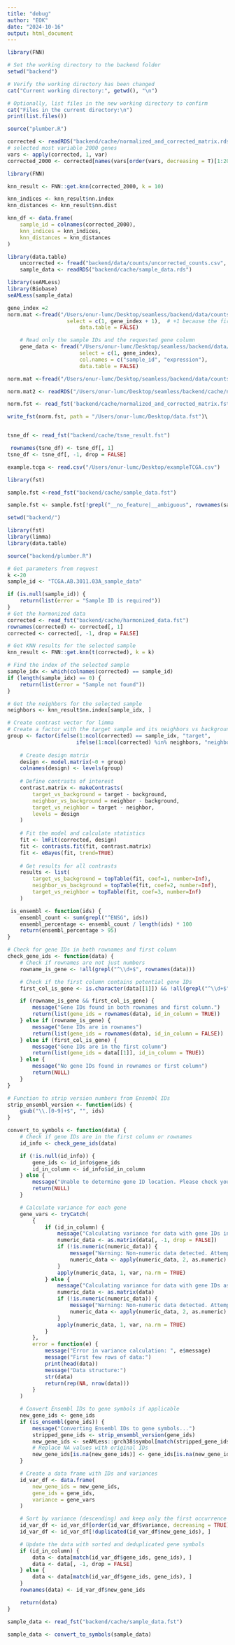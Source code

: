 ```yaml
---
title: "debug"
author: "EOK"
date: "2024-10-16"
output: html_document
---
```


```r
library(FNN)

# Set the working directory to the backend folder
setwd("backend")

# Verify the working directory has been changed
cat("Current working directory:", getwd(), "\n")

# Optionally, list files in the new working directory to confirm
cat("Files in the current directory:\n")
print(list.files())

source("plumber.R")
```

```r
corrected <- readRDS("backend/cache/normalized_and_corrected_matrix.rds")
# selected most variable 2000 genes
vars <- apply(corrected, 1, var)
corrected_2000 <- corrected[names(vars[order(vars, decreasing = T)[1:2000]]), ]
```


```r
library(FNN)

knn_result <- FNN::get.knn(corrected_2000, k = 10)

knn_indices <- knn_result$nn.index
knn_distances <- knn_result$nn.dist

knn_df <- data.frame(
    sample_id = colnames(corrected_2000),
    knn_indices = knn_indices,
    knn_distances = knn_distances
)
```
```r
library(data.table)
    uncorrected <- fread("backend/data/counts/uncorrected_counts.csv", data.table = F)
    sample_data <- readRDS("backend/cache/sample_data.rds")
```


```r
library(seAMLess)
library(Biobase)
seAMLess(sample_data)
```
```r

gene_index =2
norm.mat <-fread("/Users/onur-lumc/Desktop/seamless/backend/data/counts/normalised_and_corrected_counts.csv", 
                   select = c(1, gene_index + 1),  # +1 because the first column is gene names
                       data.table = FALSE)

    # Read only the sample IDs and the requested gene column
    gene_data <- fread("/Users/onur-lumc/Desktop/seamless/backend/data/counts/normalised_and_corrected_counts.csv", 
                       select = c(1, gene_index),
                       col.names = c("sample_id", "expression"),
                       data.table = FALSE)

norm.mat <-fread("/Users/onur-lumc/Desktop/seamless/backend/data/counts/normalised_and_corrected_counts.csv", data.table = FALSE)

norm.mat2 <- readRDS("/Users/onur-lumc/Desktop/seamless/backend/cache/normalized_and_corrected_matrix.rds")
```
```r
norm.fst <- read_fst('backend/cache/normalized_and_corrected_matrix.fst')

write_fst(norm.fst, path = "/Users/onur-lumc/Desktop/data.fst")\


tsne_df <- read_fst("backend/cache/tsne_result.fst")

 rownames(tsne_df) <- tsne_df[, 1]
tsne_df <- tsne_df[, -1, drop = FALSE]
```

```r

example.tcga <- read.csv("/Users/onur-lumc/Desktop/exampleTCGA.csv")
```

```r
library(fst)

sample.fst <-read_fst("backend/cache/sample_data.fst")

sample.fst <- sample.fst[!grepl("__no_feature|__ambiguous", rownames(sample.fst)), ]
```


```r
setwd("backend/")

library(fst)
library(limma)
library(data.table)

source("backend/plumber.R")

# Get parameters from request
k <-20
sample_id <- "TCGA.AB.3011.03A_sample_data"

if (is.null(sample_id)) {
    return(list(error = "Sample ID is required"))
}
# Get the harmonized data
corrected <- read_fst("backend/cache/harmonized_data.fst")
rownames(corrected) <- corrected[, 1]
corrected <- corrected[, -1, drop = FALSE]

# Get KNN results for the selected sample
knn_result <- FNN::get.knn(t(corrected), k = k)

# Find the index of the selected sample
sample_idx <- which(colnames(corrected) == sample_id)
if (length(sample_idx) == 0) {
    return(list(error = "Sample not found"))
}

# Get the neighbors for the selected sample
neighbors <- knn_result$nn.index[sample_idx, ]

# Create contrast vector for limma
# Create a factor with the target sample and its neighbors vs background
group <- factor(ifelse(1:ncol(corrected) == sample_idx, "target",
                      ifelse(1:ncol(corrected) %in% neighbors, "neighbor", "background")))
    
    # Create design matrix
    design <- model.matrix(~0 + group)
    colnames(design) <- levels(group)
    
    # Define contrasts of interest
    contrast.matrix <- makeContrasts(
        target_vs_background = target - background,
        neighbor_vs_background = neighbor - background,
        target_vs_neighbor = target - neighbor,
        levels = design
    )
    
    # Fit the model and calculate statistics
    fit <- lmFit(corrected, design)
    fit <- contrasts.fit(fit, contrast.matrix)
    fit <- eBayes(fit, trend=TRUE)
    
    # Get results for all contrasts
    results <- list(
        target_vs_background = topTable(fit, coef=1, number=Inf),
        neighbor_vs_background = topTable(fit, coef=2, number=Inf),
        target_vs_neighbor = topTable(fit, coef=3, number=Inf)
    )


```

```r
 is_ensembl <- function(ids) {
    ensembl_count <- sum(grepl("^ENSG", ids))
    ensembl_percentage <- ensembl_count / length(ids) * 100
    return(ensembl_percentage > 95)
}

# Check for gene IDs in both rownames and first column
check_gene_ids <- function(data) {
    # Check if rownames are not just numbers
    rowname_is_gene <- !all(grepl("^\\d+$", rownames(data)))

    # Check if the first column contains potential gene IDs
    first_col_is_gene <- is.character(data[[1]]) && !all(grepl("^\\d+$", data[[1]]))

    if (rowname_is_gene && first_col_is_gene) {
        message("Gene IDs found in both rownames and first column.")
        return(list(gene_ids = rownames(data), id_in_column = TRUE))
    } else if (rowname_is_gene) {
        message("Gene IDs are in rownames")
        return(list(gene_ids = rownames(data), id_in_column = FALSE))
    } else if (first_col_is_gene) {
        message("Gene IDs are in the first column")
        return(list(gene_ids = data[[1]], id_in_column = TRUE))
    } else {
        message("No gene IDs found in rownames or first column")
        return(NULL)
    }
}

# Function to strip version numbers from Ensembl IDs
strip_ensembl_version <- function(ids) {
    gsub("\\.[0-9]+$", "", ids)
}

convert_to_symbols <- function(data) {
    # Check if gene IDs are in the first column or rownames
    id_info <- check_gene_ids(data)

    if (!is.null(id_info)) {
        gene_ids <- id_info$gene_ids
        id_in_column <- id_info$id_in_column
    } else {
        message("Unable to determine gene ID location. Please check your data format.")
        return(NULL)
    }

    # Calculate variance for each gene
    gene_vars <- tryCatch(
        {
            if (id_in_column) {
                message("Calculating variance for data with gene IDs in the first column")
                numeric_data <- as.matrix(data[, -1, drop = FALSE])
                if (!is.numeric(numeric_data)) {
                    message("Warning: Non-numeric data detected. Attempting to convert to numeric.")
                    numeric_data <- apply(numeric_data, 2, as.numeric)
                }
                apply(numeric_data, 1, var, na.rm = TRUE)
            } else {
                message("Calculating variance for data with gene IDs as rownames")
                numeric_data <- as.matrix(data)
                if (!is.numeric(numeric_data)) {
                    message("Warning: Non-numeric data detected. Attempting to convert to numeric.")
                    numeric_data <- apply(numeric_data, 2, as.numeric)
                }
                apply(numeric_data, 1, var, na.rm = TRUE)
            }
        },
        error = function(e) {
            message("Error in variance calculation: ", e$message)
            message("First few rows of data:")
            print(head(data))
            message("Data structure:")
            str(data)
            return(rep(NA, nrow(data)))
        }
    )

    # Convert Ensembl IDs to gene symbols if applicable
    new_gene_ids <- gene_ids
    if (is_ensembl(gene_ids)) {
        message("Converting Ensembl IDs to gene symbols...")
        stripped_gene_ids <- strip_ensembl_version(gene_ids)
        new_gene_ids <- seAMLess::grch38$symbol[match(stripped_gene_ids, seAMLess::grch38$ensgene)]
        # Replace NA values with original IDs
        new_gene_ids[is.na(new_gene_ids)] <- gene_ids[is.na(new_gene_ids)]
    }

    # Create a data frame with IDs and variances
    id_var_df <- data.frame(
        new_gene_ids = new_gene_ids,
        gene_ids = gene_ids,
        variance = gene_vars
    )

    # Sort by variance (descending) and keep only the first occurrence of each gene symbol
    id_var_df <- id_var_df[order(id_var_df$variance, decreasing = TRUE), ]
    id_var_df <- id_var_df[!duplicated(id_var_df$new_gene_ids), ]

    # Update the data with sorted and deduplicated gene symbols
    if (id_in_column) {
        data <- data[match(id_var_df$gene_ids, gene_ids), ]
        data <- data[, -1, drop = FALSE]
    } else {
        data <- data[match(id_var_df$gene_ids, gene_ids), ]
    }
    rownames(data) <- id_var_df$new_gene_ids

    return(data)
}
```


```r
sample_data <- read_fst("backend/cache/sample_data.fst")

sample_data <- convert_to_symbols(sample_data)
```

